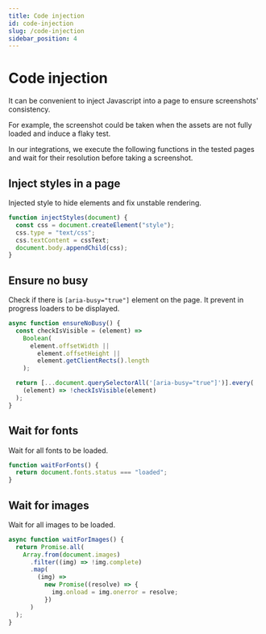 ```yaml
---
title: Code injection
id: code-injection
slug: /code-injection
sidebar_position: 4
---
```


# Code injection

It can be convenient to inject Javascript into a page to ensure screenshots' consistency.

For example, the screenshot could be taken when the assets are not fully loaded and induce a flaky test.

In our integrations, we execute the following functions in the tested pages and wait for their resolution before taking a screenshot.

## Inject styles in a page

Injected style to hide elements and fix unstable rendering.

```js
function injectStyles(document) {
  const css = document.createElement("style");
  css.type = "text/css";
  css.textContent = cssText;
  document.body.appendChild(css);
}
```

## Ensure no busy

Check if there is `[aria-busy="true"]` element on the page. It prevent in progress loaders to be displayed.

```js
async function ensureNoBusy() {
  const checkIsVisible = (element) =>
    Boolean(
      element.offsetWidth ||
        element.offsetHeight ||
        element.getClientRects().length
    );

  return [...document.querySelectorAll('[aria-busy="true"]')].every(
    (element) => !checkIsVisible(element)
  );
}
```

## Wait for fonts

Wait for all fonts to be loaded.

```js
function waitForFonts() {
  return document.fonts.status === "loaded";
}
```

## Wait for images

Wait for all images to be loaded.

```js
async function waitForImages() {
  return Promise.all(
    Array.from(document.images)
      .filter((img) => !img.complete)
      .map(
        (img) =>
          new Promise((resolve) => {
            img.onload = img.onerror = resolve;
          })
      )
  );
}
```
